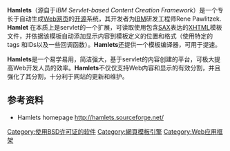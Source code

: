 {{Refimprove|time=2016-06-15T05:32:14+00:00}}
{{noteTA
|G1=IT
}}
'''Hamlets'''（源自于''IBM Servlet-based Content Creation Framework''）是一个专长于自动生成[[Web|Web]][[网页|网页]]的[[开源|开源]]系统，其开发者为[[IBM|IBM]]研发工程师Rene Pawlitzek. '''Hamlet''' 在本质上是servlet的一个扩展，可读取使用包含[[SAX|SAX]]表达的[[XHTML|XHTML]]模板文件，并依据该模板自动添加显示内容到模板定义的位置和格式（使用特定的tags 和IDs以及一些回调函数）。'''Hamlets'''还提供一个模板编译器，可用于提速。

'''Hamlets'''是一个易学易用，简洁强大，基于servlet的内容创建的平台，可极大提高Web开发人员的效率。'''Hamlets'''不仅仅支持Web内容和显示的有效分割，并且强化了其分割，十分利于网站的更新和维护。

==参考资料==
* Hamlets homepage http://hamlets.sourceforge.net/{{Wayback|url=http://hamlets.sourceforge.net/ |date=20081227040842 }}

{{網頁技術與標準}}

[[Category:使用BSD许可证的软件|Category:使用BSD许可证的软件]]
[[Category:網頁模板引擎|Category:網頁模板引擎]]
[[Category:Web应用框架|Category:Web应用框架]]